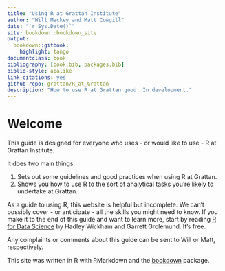 ```yaml
--- 
title: "Using R at Grattan Institute"
author: "Will Mackey and Matt Cowgill"
date: "`r Sys.Date()`"
site: bookdown::bookdown_site
output: 
  bookdown::gitbook:
    highlight: tango
documentclass: book
bibliography: [book.bib, packages.bib]
biblio-style: apalike
link-citations: yes
github-repo: grattan/R_at_Grattan
description: "How to use R at Grattan good. In development."
---
```


# Welcome {-}

This guide is designed for everyone who uses - or would like to use - R at Grattan Institute. 

It does two main things:

1. Sets out some guidelines and good practices when using R at Grattan.
2. Shows you how to use R to the sort of analytical tasks you're likely to undertake at Grattan.

As a guide to using R, this website is helpful but incomplete. We can't possibly cover - or anticipate - all the skills you might need to know. If you make it to the end of this guide and want to learn more, start by reading [R for Data Science](https://r4ds.had.co.nz) by Hadley Wickham and Garrett Grolemund. It's free.

Any complaints or comments about this guide can be sent to Will or Matt, respectively. 

This site was written in R with RMarkdown and the [bookdown](https://bookdown.org) package.